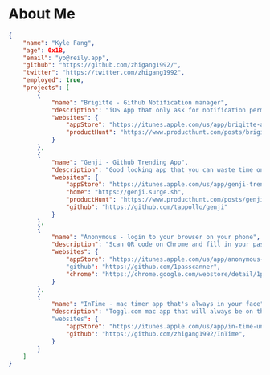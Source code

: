 
<div className={styles.content}>

# About Me


```json
{
    "name": "Kyle Fang",
    "age": 0x1B,
    "email": "yo@reily.app",
    "github": "https://github.com/zhigang1992/",
    "twitter": "https://twitter.com/zhigang1992",
    "employed": true,
    "projects": [
        {
            "name": "Brigitte - Github Notification manager",
            "description": "iOS App that only ask for notification permission on GitHub, and it will send you a alert with in seconds",
            "websites": {
                "appStore": "https://itunes.apple.com/us/app/brigitte-alert-for-github/id1439589577?mt=8",
                "productHunt": "https://www.producthunt.com/posts/brigitte"
            }
        },
        {
            "name": "Genji - Github Trending App",
            "description": "Good looking app that you can waste time on",
            "websites": {
                "appStore": "https://itunes.apple.com/us/app/genji-trending-repos/id1436436317?ls=1&mt=8",
                "home": "https://genji.surge.sh",
                "productHunt": "https://www.producthunt.com/posts/genji",
                "github": "https://github.com/tappollo/genji"
            }
        },
        {
            "name": "Anonymous - login to your browser on your phone",
            "description": "Scan QR code on Chrome and fill in your password on your Phone",
            "websites": {
                "appStore": "https://itunes.apple.com/us/app/anonymous-password-manager/id1279655979?mt=8"
                "github": "https://github.com/1passcanner",
                "chrome": "https://chrome.google.com/webstore/detail/1passcanner/llfppkjmknlkpojfajffagnjgjdbfohl"
            }
        },
        {
            "name": "InTime - mac timer app that's always in your face",
            "description": "Toggl.com mac app that will always be on the top of your screen."
            "websites": {
                "appStore": "https://itunes.apple.com/us/app/in-time-unofficial-toggl-app/id1301983912?ls=1&mt=12",
                "github": "https://github.com/zhigang1992/InTime",
            }
        }
    ]
}
```

</div>